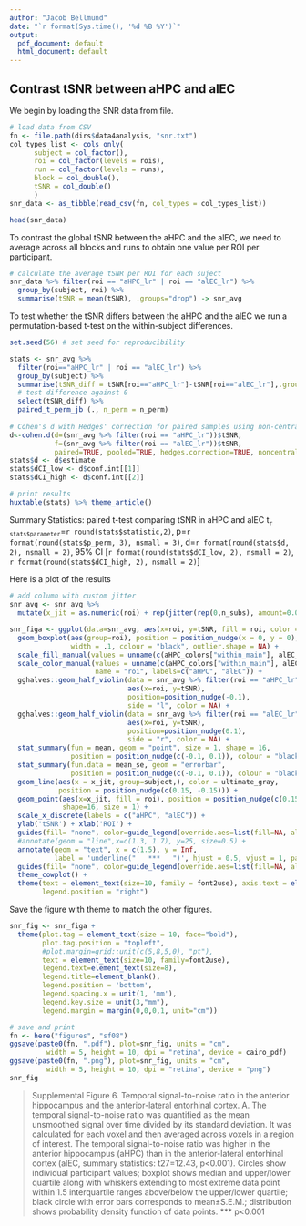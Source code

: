 ```yaml
---
author: "Jacob Bellmund"
date: "`r format(Sys.time(), '%d %B %Y')`"
output:
  pdf_document: default
  html_document: default
---
```

## Contrast tSNR between aHPC and alEC

We begin by loading the SNR data from file.

```r

# load data from CSV
fn <- file.path(dirs$data4analysis, "snr.txt")
col_types_list <- cols_only(
      subject = col_factor(),
      roi = col_factor(levels = rois),
      run = col_factor(levels = runs),
      block = col_double(),
      tSNR = col_double()
      )
snr_data <- as_tibble(read_csv(fn, col_types = col_types_list))

head(snr_data)
```


To contrast the global tSNR between the aHPC and the alEC, we need to average across all blocks and runs to obtain one value per ROI per participant.

```r

# calculate the average tSNR per ROI for each suject
snr_data %>% filter(roi == "aHPC_lr" | roi == "alEC_lr") %>%
  group_by(subject, roi) %>%
  summarise(tSNR = mean(tSNR), .groups="drop") -> snr_avg
```

To test whether the tSNR differs between the aHPC and the alEC we run a permutation-based t-test on the within-subject differences.

```r
set.seed(56) # set seed for reproducibility

stats <- snr_avg %>%
  filter(roi=="aHPC_lr" | roi == "alEC_lr") %>%
  group_by(subject) %>%
  summarise(tSNR_diff = tSNR[roi=="aHPC_lr"]-tSNR[roi=="alEC_lr"],.groups = "drop") %>%
  # test difference against 0
  select(tSNR_diff) %>% 
  paired_t_perm_jb (., n_perm = n_perm)
  
# Cohen's d with Hedges' correction for paired samples using non-central t-distribution for CI
d<-cohen.d(d=(snr_avg %>% filter(roi == "aHPC_lr"))$tSNR, 
           f=(snr_avg %>% filter(roi == "alEC_lr"))$tSNR, 
           paired=TRUE, pooled=TRUE, hedges.correction=TRUE, noncentral=TRUE)
stats$d <- d$estimate
stats$dCI_low <- d$conf.int[[1]]
stats$dCI_high <- d$conf.int[[2]]

# print results
huxtable(stats) %>% theme_article()
```

Summary Statistics: paired t-test comparing tSNR in aHPC and alEC
t~`r stats$parameter`~=`r round(stats$statistic,2)`, p=`r format(round(stats$p_perm, 3), nsmall = 3)`, d=`r format(round(stats$d, 2), nsmall = 2)`, 95% CI [`r format(round(stats$dCI_low, 2), nsmall = 2)`, `r format(round(stats$dCI_high, 2), nsmall = 2)`]  


Here is a plot of the results

```r

# add column with custom jitter
snr_avg <- snr_avg %>% 
  mutate(x_jit = as.numeric(roi) + rep(jitter(rep(0,n_subs), amount=0.05), each=2) * rep(c(1,-1),n_subs))

snr_figa <- ggplot(data=snr_avg, aes(x=roi, y=tSNR, fill = roi, color = roi)) +
  geom_boxplot(aes(group=roi), position = position_nudge(x = 0, y = 0), 
               width = .1, colour = "black", outlier.shape = NA) +
  scale_fill_manual(values = unname(c(aHPC_colors["within_main"], alEC_colors["main"]))) +
  scale_color_manual(values = unname(c(aHPC_colors["within_main"], alEC_colors["main"])),
                     name = "roi", labels=c("aHPC", "alEC")) +
  gghalves::geom_half_violin(data = snr_avg %>% filter(roi == "aHPC_lr"), 
                             aes(x=roi, y=tSNR),
                             position=position_nudge(-0.1),
                             side = "l", color = NA) +
  gghalves::geom_half_violin(data = snr_avg %>% filter(roi == "alEC_lr"), 
                             aes(x=roi, y=tSNR),
                             position=position_nudge(0.1),
                             side = "r", color = NA) +
  stat_summary(fun = mean, geom = "point", size = 1, shape = 16,
               position = position_nudge(c(-0.1, 0.1)), colour = "black") + 
  stat_summary(fun.data = mean_se, geom = "errorbar",
               position = position_nudge(c(-0.1, 0.1)), colour = "black", width = 0, size = 0.5) +
  geom_line(aes(x = x_jit, group=subject,), color = ultimate_gray, 
            position = position_nudge(c(0.15, -0.15))) +
  geom_point(aes(x=x_jit, fill = roi), position = position_nudge(c(0.15, -0.15)),
             shape=16, size = 1) +
  scale_x_discrete(labels = c("aHPC", "alEC")) +
  ylab('tSNR') + xlab('ROI') +    
  guides(fill= "none", color=guide_legend(override.aes=list(fill=NA, alpha = 1, size=2))) +
  #annotate(geom = "line",x=c(1.3, 1.7), y=25, size=0.5) +
  annotate(geom = "text", x = c(1.5), y = Inf, 
           label = 'underline("   ***   ")', hjust = 0.5, vjust = 1, parse = TRUE) +
  guides(fill= "none", color=guide_legend(override.aes=list(fill=NA, alpha = 1, size=2))) +
  theme_cowplot() + 
  theme(text = element_text(size=10, family = font2use), axis.text = element_text(size=8),
        legend.position = "right") 
```

Save the figure with theme to match the other figures.

```r
snr_fig <- snr_figa +
  theme(plot.tag = element_text(size = 10, face="bold"), 
        plot.tag.position = "topleft",
        #plot.margin=grid::unit(c(5,8,5,0), "pt"),
        text = element_text(size=10, family=font2use),
        legend.text=element_text(size=8),
        legend.title=element_blank(),
        legend.position = 'bottom',
        legend.spacing.x = unit(1, 'mm'),
        legend.key.size = unit(3,"mm"),
        legend.margin = margin(0,0,0,1, unit="cm"))

# save and print
fn <- here("figures", "sf08")
ggsave(paste0(fn, ".pdf"), plot=snr_fig, units = "cm",
         width = 5, height = 10, dpi = "retina", device = cairo_pdf)
ggsave(paste0(fn, ".png"), plot=snr_fig, units = "cm",
         width = 5, height = 10, dpi = "retina", device = "png")
snr_fig

```
  
>Supplemental Figure 6. Temporal signal-to-noise ratio in the anterior hippocampus and the anterior-lateral entorhinal cortex. A. The temporal signal-to-noise ratio was quantified as the mean unsmoothed signal over time divided by its standard deviation. It was calculated for each voxel and then averaged across voxels in a region of interest. The temporal signal-to-noise ratio was higher in the anterior hippocampus (aHPC) than in the anterior-lateral entorhinal cortex (alEC, summary statistics: t27=12.43, p<0.001). Circles show individual participant values; boxplot shows median and upper/lower quartile along with whiskers extending to most extreme data point within 1.5 interquartile ranges above/below the upper/lower quartile; black circle with error bars corresponds to mean±S.E.M.; distribution shows probability density function of data points. *** p<0.001 